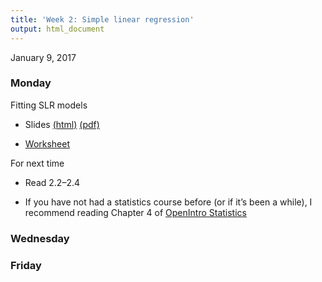 ```yaml
---
title: 'Week 2: Simple linear regression'
output: html_document
---
```


January 9, 2017

### Monday

Fitting SLR models

* Slides [(html)](http://htmlpreview.github.io/?https://github.com/math430-lu/notes/blob/master/lec02/slr-fit.html) [(pdf)](https://github.com/math430-lu/notes/blob/master/lec02/fitting-slr-slides.pdf)

* [Worksheet](https://github.com/math430-lu/notes/blob/master/worksheets/01-slr-estimates.pdf)

For next time

* Read 2.2--2.4

* If you have not had a statistics course before (or if it's been a while), I recommend reading Chapter 4 of [OpenIntro Statistics](https://drive.google.com/file/d/0B-DHaDEbiOGkc1RycUtIcUtIelE/view)


### Wednesday 



### Friday


